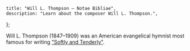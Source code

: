 	title: "Will L. Thompson — Notae Bibliae",
	description: "Learn about the composer Will L. Thompson.",
};

<Initial text="Will L. Thompson" />

Will L. Thompson (1847–1909) was an American evangelical hymnist most famous for writing ["Softly and Tenderly"](/liturgy/music/hymns/softly-and-tenderly).
